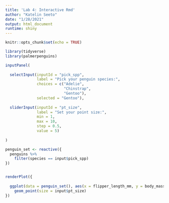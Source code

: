 ```yaml
---
title: 'Lab 4: Interactive Rmd'
author: "Katelin Seeto"
date: "1/28/2021"
output: html_document
runtime: shiny
---
```


```r
knitr::opts_chunk$set(echo = TRUE)

library(tidyverse)
library(palmerpenguins)
```

```r

inputPanel(
  
  selectInput(inputId = "pick_spp",
              label = "Pick your penguin species:",
              choices = c("Adelie", 
                          "Chinstrap", 
                          "Gentoo"), 
              selected = "Gentoo"),
  
  sliderInput(inputId = "pt_size",
              label = "Set your point size:",
              min = 1,
              max = 10, 
              step = 0.5, 
              value = 5)
  
)

penguin_set <- reactive({
  penguins %>% 
    filter(species == input$pick_spp)
})


renderPlot({
  
  ggplot(data = penguin_set(), aes(x = flipper_length_mm, y = body_mass_g))+
    geom_point(size = input$pt_size)
})

```
 
 
